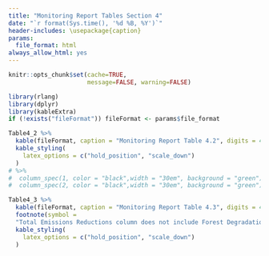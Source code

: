 ```yaml
---
title: "Monitoring Report Tables Section 4"
date: "`r format(Sys.time(), '%d %B, %Y')`"
header-includes: \usepackage{caption}
params:
  file_format: html
always_allow_html: yes
---
```


```r
knitr::opts_chunk$set(cache=TRUE,
                      message=FALSE, warning=FALSE)

library(rlang)
library(dplyr)
library(kableExtra)
if (!exists("fileFormat")) fileFormat <- params$file_format
```


\captionsetup[table]{labelformat=empty}



```r
Table4_2 %>%
  kable(fileFormat, caption = "Monitoring Report Table 4.2", digits = 4) %>%
  kable_styling(
    latex_options = c("hold_position", "scale_down")
  )
# %>%
#  column_spec(1, color = "black",width = "30em", background = "green") %>%
#  column_spec(2, color = "black",width = "30em", background = "green")
```



```r
Table4_3 %>%
  kable(fileFormat, caption = "Monitoring Report Table 4.3", digits = 4) %>%
  footnote(symbol = 
  "Total Emissions Reductions column does not include Forest Degradation emissions as they are estimated with proxy data.", threeparttable = True) %>%
  kable_styling(
    latex_options = c("hold_position", "scale_down")
  )
```

